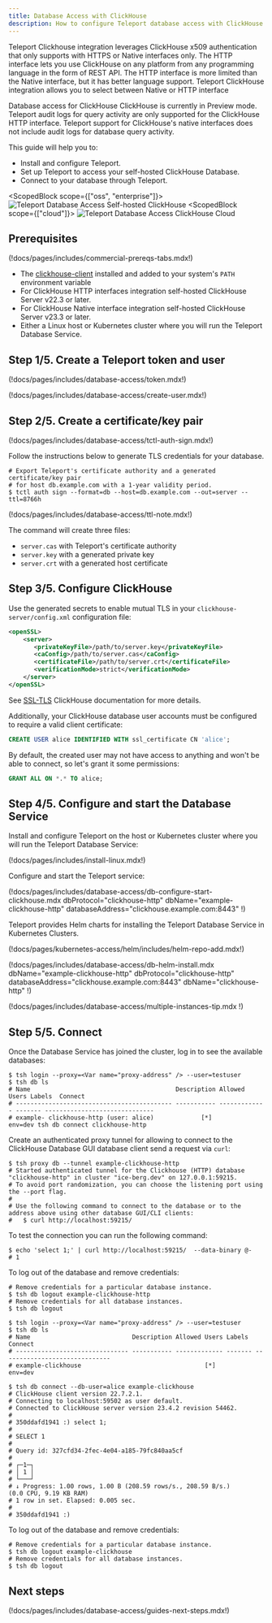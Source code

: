 ```yaml
---
title: Database Access with ClickHouse
description: How to configure Teleport database access with ClickHouse.
---
```


Teleport Clickhouse integration leverages  ClickHouse x509 authentication that only supports
with  HTTPS or Native interfaces only.
The HTTP interface lets you use ClickHouse on any platform from any programming language in the form of REST API.
The HTTP interface is more limited than the Native interface, but it has better language support.
Teleport ClickHouse integration allows you to select between Native or HTTP interface

<Admonition type="warning" title="Preview">
 Database access for ClickHouse ClickHouse is currently in Preview mode.
 Teleport audit logs for query activity are only supported for the ClickHouse HTTP interface.
 Teleport support for ClickHouse's native interfaces does not include audit logs for database query activity.
</Admonition>

This guide will help you to:

- Install and configure Teleport.
- Set up Teleport to access your self-hosted ClickHouse Database.
- Connect to your database through Teleport.

<ScopedBlock scope={["oss", "enterprise"]}>
![Teleport Database Access Self-hosted ClickHouse](../../../img/database-access/guides/clickhouse_selfhosted_selfhosted.png)
</ScopedBlock>
<ScopedBlock scope={["cloud"]}>
![Teleport Database Access ClickHouse Cloud](../../../img/database-access/guides/clickhouse_selfhosted_cloud.png)
</ScopedBlock>

## Prerequisites

(!docs/pages/includes/commercial-prereqs-tabs.mdx!)

- The [clickhouse-client](https://clickhouse.com/docs/en/interfaces/cli) installed and added to your system's `PATH` environment variable
- For ClickHouse HTTP interfaces integration self-hosted ClickHouse Server v22.3 or later.
- For ClickHouse Native interface integration self-hosted ClickHouse Server v23.3 or later.
- Either a Linux host or Kubernetes cluster where you will run the Teleport Database Service.



## Step 1/5. Create a Teleport token and user

(!docs/pages/includes/database-access/token.mdx!)

(!docs/pages/includes/database-access/create-user.mdx!)

## Step 2/5. Create a certificate/key pair

(!docs/pages/includes/database-access/tctl-auth-sign.mdx!)

Follow the instructions below to generate TLS credentials for your database.

```code
# Export Teleport's certificate authority and a generated certificate/key pair
# for host db.example.com with a 1-year validity period.
$ tctl auth sign --format=db --host=db.example.com --out=server --ttl=8766h
```

(!docs/pages/includes/database-access/ttl-note.mdx!)

The command will create three files:

- `server.cas` with Teleport's certificate authority
- `server.key` with a generated private key
- `server.crt` with a generated host certificate

## Step 3/5. Configure ClickHouse

Use the generated secrets to enable mutual TLS in your `clickhouse-server/config.xml` configuration file:

```xml
<openSSL>
    <server>
       <privateKeyFile>/path/to/server.key</privateKeyFile>
       <caConfig>/path/to/server.cas</caConfig>
       <certificateFile>/path/to/server.crt</certificateFile>
       <verificationMode>strict</verificationMode>
    </server>
</openSSL>
```

See [SSL-TLS](https://clickhouse.com/docs/en/guides/sre/configuring-ssl) ClickHouse documentation for more details.

Additionally, your ClickHouse database user accounts must be configured to require a valid client certificate:

```sql
CREATE USER alice IDENTIFIED WITH ssl_certificate CN 'alice';
```

By default, the created user may not have access to anything and won't be able to connect, so let's grant it some permissions:

```sql
GRANT ALL ON *.* TO alice;
```

## Step 4/5. Configure and start the Database Service
Install and configure Teleport on the host or Kubernetes cluster where you will run the Teleport Database Service:

<Tabs>
<TabItem label="Linux Server">

(!docs/pages/includes/install-linux.mdx!)

Configure and start the Teleport service:


(!docs/pages/includes/database-access/db-configure-start-clickhouse.mdx dbProtocol="clickhouse-http" dbName="example-clickhouse-http" databaseAddress="clickhouse.example.com:8443" !)

</TabItem>
<TabItem label="Kubernetes Cluster">
  Teleport provides Helm charts for installing the Teleport Database Service in Kubernetes Clusters.

  (!docs/pages/kubernetes-access/helm/includes/helm-repo-add.mdx!)

  (!docs/pages/includes/database-access/db-helm-install.mdx dbName="example-clickhouse-http" dbProtocol="clickhouse-http" databaseAddress="clickhouse.example.com:8443" dbName="clickhouse-http" !)

</TabItem>
</Tabs>

(!docs/pages/includes/database-access/multiple-instances-tip.mdx !)

## Step 5/5. Connect

Once the Database Service has joined the cluster, log in to see the available
databases:


<Tabs>
  <TabItem label="ClickHouse HTTP Protocol">

```code
$ tsh login --proxy=<Var name="proxy-address" /> --user=testuser
$ tsh db ls
# Name                                        Description Allowed Users Labels  Connect
# ------------------------------------------- ----------- ------------- ------- ------------------------------
# example- clickhouse-http (user: alice)             [*]           env=dev tsh db connect clickhouse-http
```

Create an authenticated proxy tunnel for allowing to connect to the ClickHouse Database GUI database client send a request via `curl`:

```code
$ tsh proxy db --tunnel example-clickhouse-http
# Started authenticated tunnel for the Clickhouse (HTTP) database "clickhouse-http" in cluster "ice-berg.dev" on 127.0.0.1:59215.
# To avoid port randomization, you can choose the listening port using the --port flag.
#
# Use the following command to connect to the database or to the address above using other database GUI/CLI clients:
#   $ curl http://localhost:59215/
```

To test the connection you can run the following command:

```code
$ echo 'select 1;' | curl http://localhost:59215/  --data-binary @-
# 1
```

To log out of the database and remove credentials:

```code
# Remove credentials for a particular database instance.
$ tsh db logout example-clickhouse-http
# Remove credentials for all database instances.
$ tsh db logout
```

  </TabItem>
  <TabItem label="ClickHouse Native Protocol">

```code
$ tsh login --proxy=<Var name="proxy-address" /> --user=testuser
$ tsh db ls
# Name                            Description Allowed Users Labels  Connect
# ------------------------------- ----------- ------------- ------- ------------------------------
# example-clickhouse                                  [*]           env=dev
```

```code
$ tsh db connect --db-user=alice example-clickhouse
# ClickHouse client version 22.7.2.1.
# Connecting to localhost:59502 as user default.
# Connected to ClickHouse server version 23.4.2 revision 54462.
#
# 350ddafd1941 :) select 1;
#
# SELECT 1
#
# Query id: 327cfd34-2fec-4e04-a185-79fc840aa5cf
#
# ┌─1─┐
# │ 1 │
# └───┘
# ↓ Progress: 1.00 rows, 1.00 B (208.59 rows/s., 208.59 B/s.)                                                                                                                                                            (0.0 CPU, 9.19 KB RAM)
# 1 row in set. Elapsed: 0.005 sec.
#
# 350ddafd1941 :)
```

To log out of the database and remove credentials:

```code
# Remove credentials for a particular database instance.
$ tsh db logout example-clickhouse
# Remove credentials for all database instances.
$ tsh db logout
```

  </TabItem>
</Tabs>

## Next steps

(!docs/pages/includes/database-access/guides-next-steps.mdx!)
